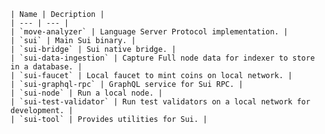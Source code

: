     | Name | Decription |
    | --- | --- |
    | `move-analyzer` | Language Server Protocol implementation. | 
    | `sui` | Main Sui binary. |
    | `sui-bridge` | Sui native bridge. |
    | `sui-data-ingestion` | Capture Full node data for indexer to store in a database. |
    | `sui-faucet` | Local faucet to mint coins on local network. |
    | `sui-graphql-rpc` | GraphQL service for Sui RPC. |
    | `sui-node` | Run a local node. |
    | `sui-test-validator` | Run test validators on a local network for development. |
    | `sui-tool` | Provides utilities for Sui. |
